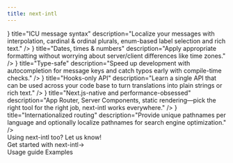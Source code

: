 ```yaml
---
title: next-intl
---
```



<div className="bg-slate-50 dark:bg-gray-900">

<Hero
  titleStrong="Internationalization for Next.js"
  titleRegular="that gets out of your way."
  description="Support multiple languages, with your app code becoming simpler instead of more complex."
  getStarted="Get started"
  viewExample="View an example"
  rscAnnouncement="Support for Server Components has arrived →"
/>
<PartnerBanner intro="Presented by" />

<Section
  title="Batteries included, minimalistic API"
  description="Internationalization (i18n) is an essential part of the user experience, therefore next‑intl gives you everything you need to get language nuances right in your Next.js apps."
>
  <div className="grid grid-cols-1 lg:grid-cols-2 gap-6 xl:gap-20">
    <FeaturePanel
      code={<CodeSnippets.icu />}
      title="ICU message syntax"
      description="Localize your messages with interpolation, cardinal & ordinal plurals, enum-based label selection and rich text."
    />
    <FeaturePanel
      code={<CodeSnippets.datesTimesNumbers />}
      title="Dates, times & numbers"
      description="Apply appropriate formatting without worrying about server/client differences like time zones."
    />
    <FeaturePanel
      code={<CodeSnippets.typeSafe />}
      title="Type-safe"
      description="Speed up development with autocompletion for message keys and catch typos early with compile-time checks."
    />
    <FeaturePanel
      code={<CodeSnippets.hooks />}
      title="Hooks-only API"
      description="Learn a single API that can be used across your code base to turn translations into plain strings or rich text."
    />
    <FeaturePanel
      code={<CodeSnippets.buildOutput />}
      title="Next.js-native and performance-obsessed"
      description="App Router, Server Components, static rendering—pick the right tool for the right job, next-intl works everywhere."
    />
    <FeaturePanel
      code={<CodeSnippets.routing />}
      title="Internationalized routing"
      description="Provide unique pathnames per language and optionally localize pathnames for search engine optimization."
    />
  </div>
</Section>
<Section title="Trusted by the Next.js community">
  <div className="grid grid-cols-1 lg:grid-cols-3 gap-6">
    <div className="flex flex-col gap-6">
      <UserTestimonial
        userName="Kieran McHugh"
        position="Founder & CEO of Daybridge"
        quote="We were initially worried that adding support for multiple languages to our app would add overwhelming complexity, but next-intl genuinely made the process so much smoother than we expected."
        portraitUrl="/user-kieran-mchugh.jpg"
        href="https://twitter.com/kieranmch"
      />
      <UserTestimonial
        userName="Colin Sidoti"
        position="Co-founder & CEO of Clerk"
        quote="Interop with next-intl was a design requirement."
        portraitUrl="/user-colin-sidoti.jpg"
        href="https://twitter.com/tweetsbycolin/status/1654418495646629888"
      />
    </div>
    <div className="flex flex-col gap-6">
      <UserTestimonial
        userName="Cali Castle"
        position="Founder & CEO of Zolplay"
        quote="I think next-intl should become a Next.js first-class citizen at some point, it’s just brilliant and simple to use."
        portraitUrl="/user-cali-castle.png"
        href="https://twitter.com/thecalicastle/status/1638566769433669633"
      />
      <UserTestimonial
        userName="Alvar Lagerlöf"
        position="Senior Frontend Developer at Motatos"
        quote="It's a great tool. We're using it now for our App Router rollout."
        portraitUrl="/user-alvar-lagerlof.jpeg"
        href="https://twitter.com/alvarlagerlof"
      />
    </div>
    <div className="flex flex-col gap-6">
      <UserTestimonial
        userName="Lachlan Campbell"
        position="Web designer-developer at Watershed"
        quote="We're using next-intl on watershed.com! It's running entirely on App Router, using the Client Components version."
        portraitUrl="/user-lachlan-campbell.jpeg"
        href="https://twitter.com/lachlanjc"
      />
      <UserTestimonial
        userName="Jökull Solberg"
        position="CTO of Trip to Japan"
        quote="Amazing work on this library, launching our site today."
        portraitUrl="/user-jokull-solberg.jpeg"
        href="https://twitter.com/jokull"
      />
    </div>
  </div>
  <div className="flex flex-col-reverse gap-6 mt-10 lg:mt-24 justify-center items-center relative">
    <div className="hidden hover:z-10 lg:absolute lg:left-1/2 lg:translate-x-[-800px] lg:scale-75 lg:block">
      <ShowcaseSite
        className="shadow-md"
        title="Zolplay"
        screenUrl="/showcase-zolplay.png"
        href="https://zolplay.com/"
      />
    </div>
    <div className="hover:z-10 lg:absolute lg:left-1/2 lg:translate-x-[-600px] lg:scale-90">
      <ShowcaseSite
        className="shadow-md"
        title="Trip to Japan"
        screenUrl="/showcase-triptojapan.png"
        href="https://www.triptojapan.com/"
      />
    </div>
    <div className="hidden hover:z-10 lg:absolute lg:left-1/2 lg:translate-x-[200px] lg:scale-75 lg:block">
      <ShowcaseSite
        className="shadow-md"
        title="Motatos"
        screenUrl="/showcase-motatos.png"
        href="https://www.motatos.com/"
      />
    </div>
    <div className="hover:z-10 lg:absolute lg:left-1/2 lg:scale-90">
      <ShowcaseSite
        className="shadow-md"
        title="Daybridge"
        screenUrl="/showcase-daybridge.png"
        href="https://www.daybridge.com"
      />
    </div>
    <div className="hover:z-10 ">
      <ShowcaseSite
        className="shadow-lg"
        title="Watershed"
        screenUrl="/showcase-watershed.png"
        href="https://www.watershed.com"
      />
    </div>
  </div>
  <div className="mt-8 text-sm text-center text-slate-600 dark:text-slate-400">
    Using next-intl too? <Link target="_blank" href="https://github.com/amannn/next-intl/issues/138">Let us know!</Link>
  </div>
</Section>
<div className="pb-40 text-center">
  <LinkButton href="/docs/getting-started">Get started with next-intl<span className="inline-block ml-2">→</span></LinkButton>
  <div className="flex gap-6 mt-8 justify-center">
    <Link href="/docs/usage">Usage guide</Link>
    <Link href="/examples">Examples</Link>
  </div>
</div>
</div>
